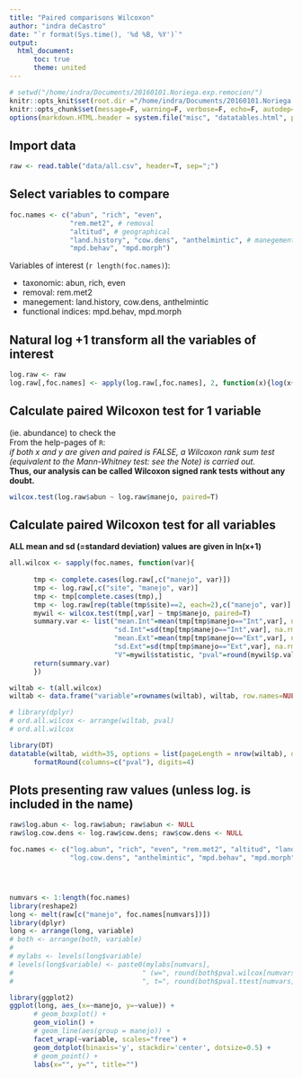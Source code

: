 ```yaml
---
title: "Paired comparisons Wilcoxon"
author: "indra deCastro"
date: "`r format(Sys.time(), '%d %B, %Y')`"
output:
  html_document:
      toc: true
      theme: united
---
```

      
<style type="text/css">
      .table {
            width: 100%;
      }
</style>
      
```r
# setwd("/home/indra/Documents/20160101.Noriega.exp.remocion/")
knitr::opts_knit$set(root.dir ="/home/indra/Documents/20160101.Noriega.exp.remocion/", message=F, warning=F, verbose=F, comment=F)
knitr::opts_chunk$set(message=F, warning=F, verbose=F, echo=F, autodep=T, cache=T, fig.width=10)
options(markdown.HTML.header = system.file("misc", "datatables.html", package = "knitr"))
```

## Import data
```r
raw <- read.table("data/all.csv", header=T, sep=";")
```

## Select variables to compare
```r
foc.names <- c("abun", "rich", "even",
               "rem.met2", # removal
               "altitud", # geographical
               "land.history", "cow.dens", "anthelmintic", # manegement
               "mpd.behav", "mpd.morph") 
```

Variables of interest (`r length(foc.names)`):

- taxonomic: abun, rich, even
- removal: rem.met2
- manegement: land.history, cow.dens, anthelmintic
- functional indices: mpd.behav, mpd.morph

## Natural log +1 transform all the variables of interest
```r
log.raw <- raw
log.raw[,foc.names] <- apply(log.raw[,foc.names], 2, function(x){log(x+1)})
```

## Calculate paired Wilcoxon test for 1 variable
(ie. abundance) to check the  
From the help-pages of `R`:  
*if both x and y are given and paired is FALSE, a Wilcoxon rank sum test (equivalent to the Mann-Whitney test: see the Note) is carried out.*  
**Thus, our analysis can be called Wilcoxon signed rank tests without any doubt.**
```r
wilcox.test(log.raw$abun ~ log.raw$manejo, paired=T)
```

## Calculate paired Wilcoxon test for all variables
**ALL mean and sd (=standard deviation) values are given in ln(x+1)**
```r
all.wilcox <- sapply(foc.names, function(var){
      
      tmp <- complete.cases(log.raw[,c("manejo", var)])
      tmp <- log.raw[,c("site", "manejo", var)]
      tmp <- tmp[complete.cases(tmp),]
      tmp <- log.raw[rep(table(tmp$site)==2, each=2),c("manejo", var)]
      mywil <- wilcox.test(tmp[,var] ~ tmp$manejo, paired=T)
      summary.var <- list("mean.Int"=mean(tmp[tmp$manejo=="Int",var], na.rm=T),
                          "sd.Int"=sd(tmp[tmp$manejo=="Int",var], na.rm=T),
                          "mean.Ext"=mean(tmp[tmp$manejo=="Ext",var], na.rm=T),
                          "sd.Ext"=sd(tmp[tmp$manejo=="Ext",var], na.rm=T),
                          "V"=mywil$statistic, "pval"=round(mywil$p.value, 4))
      return(summary.var)
      })

wiltab <- t(all.wilcox)
wiltab <- data.frame("variable"=rownames(wiltab), wiltab, row.names=NULL)

# library(dplyr)
# ord.all.wilcox <- arrange(wiltab, pval)
# ord.all.wilcox
```


```r
library(DT)
datatable(wiltab, width=35, options = list(pageLength = nrow(wiltab), dom="t")) %>%
      formatRound(columns=c("pval"), digits=4)
```


## Plots presenting raw values (unless log. is included in the name)
```r
raw$log.abun <- log.raw$abun; raw$abun <- NULL
raw$log.cow.dens <- log.raw$cow.dens; raw$cow.dens <- NULL

foc.names <- c("log.abun", "rich", "even", "rem.met2", "altitud", "land.history", 
               "log.cow.dens", "anthelmintic", "mpd.behav", "mpd.morph")




numvars <- 1:length(foc.names)
library(reshape2)
long <- melt(raw[c("manejo", foc.names[numvars])])
library(dplyr)
long <- arrange(long, variable)
# both <- arrange(both, variable)
# 
# mylabs <- levels(long$variable)
# levels(long$variable) <- paste0(mylabs[numvars],
#                                " (w=", round(both$pval.wilcox[numvars], 2),
#                                ", t=", round(both$pval.ttest[numvars], 2), ")")

library(ggplot2)
ggplot(long, aes_(x=~manejo, y=~value)) +
      # geom_boxplot() +
      geom_violin() +
      # geom_line(aes(group = manejo)) + 
      facet_wrap(~variable, scales="free") +
      geom_dotplot(binaxis='y', stackdir='center', dotsize=0.5) +
      # geom_point() +
      labs(x="", y="", title="")

```


